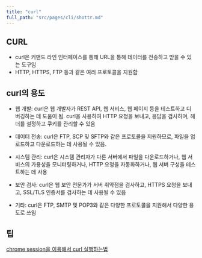 ```yaml
---
title: "curl"
full_path: "src/pages/cli/shottr.md"
---
```


## CURL

- curl은 커맨드 라인 인터페이스를 통해 URL을 통해 데이터를 전송하고 받을 수 있는 도구임
- HTTP, HTTPS, FTP 등과 같은 여러 프로토콜을 지원함

## curl의 용도

- 웹 개발: curl은 웹 개발자가 REST API, 웹 서비스, 웹 페이지 등을 테스트하고 디버깅하는 데 도움이 됨. curl을 사용하여 HTTP 요청을 보내고, 응답을 검사하며, 헤더를 설정하고 쿠키를 관리할 수 있음

- 데이터 전송: curl은 FTP, SCP 및 SFTP와 같은 프로토콜을 지원하므로, 파일을 업로드하고 다운로드하는 데 사용될 수 있음.

- 시스템 관리: curl은 시스템 관리자가 다른 서버에서 파일을 다운로드하거나, 웹 서비스의 가용성을 모니터링하거나, HTTP 요청을 자동화하거나, 웹 서버 구성을 테스트하는 데 사용

- 보안 검사: curl은 웹 보안 전문가가 서버 취약점을 검사하고, HTTPS 요청을 보내고, SSL/TLS 인증서를 검사하는 데 사용될 수 있음

- 기타: curl은 FTP, SMTP 및 POP3와 같은 다양한 프로토콜을 지원해서 다양한 용도로 쓰임

## 팁

[chrome session을 이용해서 curl 실행하는법](https://github.com/fipso/ccurl.sh)
